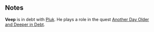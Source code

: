 {{CharacterPage
|quote = By the callouses on his hand and the heavy sigh on his lips, it's clear Veep has been worked to the bone.
|race = Human
|faction = Civilian
|title = Laborer
|boon = Voice of the People
|boonimage = voice of the people
|boondesc = Start all negotiations with a Voice of the People argument.
|bane = Elitist
|baneimage = elitist
|banedesc = Feud Citizens that you meet for the first time will dislike you.
|deathloot = Anchor
}}
==Notes==
'''Veep''' is in debt with [[Pluk]]. He plays a role in the quest [[Another Day Older and Deeper in Debt]].